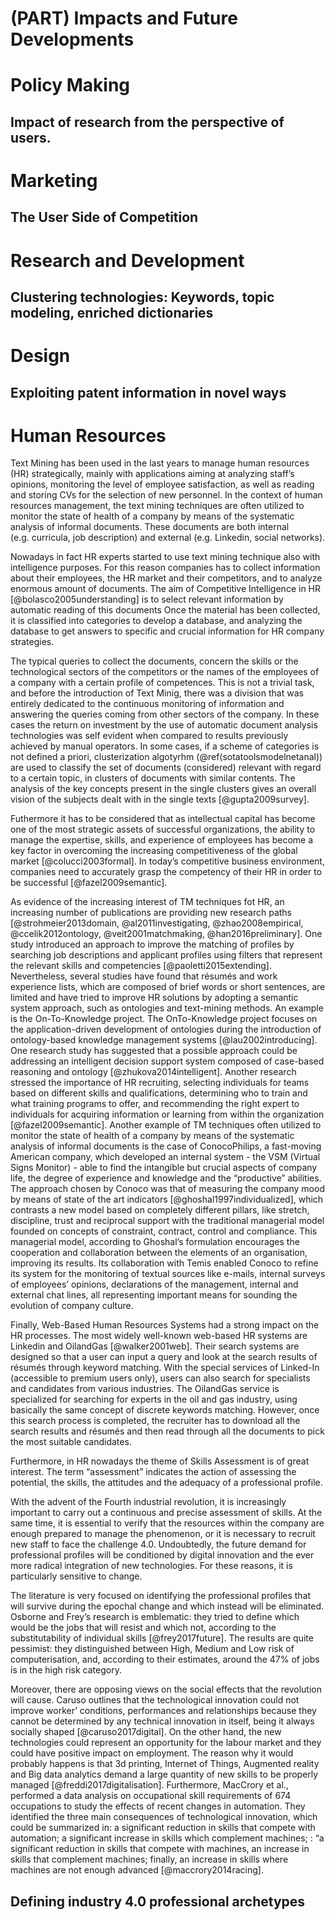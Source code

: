 # (PART) Impacts and Future Developments {-}

# Policy Making

## Impact of research from the perspective of users.

# Marketing

## The User Side of Competition

# Research and Development

## Clustering technologies: Keywords, topic modeling, enriched dictionaries

# Design

## Exploiting patent information in novel ways

# Human Resources

Text Mining has been used in the last years to manage human resources (HR) strategically, mainly with applications aiming at analyzing staff’s opinions, monitoring the level of employee satisfaction, as well as reading and storing CVs for the selection of new personnel. In the context of human resources management, the text mining techniques are often utilized to monitor the state of health of a company by means of the systematic analysis of informal documents. These documents are both internal (e.g. curricula, job description) and external  (e.g. Linkedin, social networks). 

Nowadays in fact HR experts started to use text mining technique also with intelligence purposes. For this reason companies has to collect information about their employees, the HR market and their competitors, and to analyze enormous amount of documents. The aim of Competitive Intelligence in HR [@bolasco2005understanding] is to select relevant information by automatic reading of this documents Once the material has been collected, it is classified into categories to develop a database, and analyzing the database to get answers to specific and crucial information for HR company strategies. 

The typical queries to collect the documents, concern the skills or the technological sectors of the competitors or the names of the employees of a company with a certain profile of competences. This is not a trivial task, and before the introduction of Text Minig, there was a division that was entirely dedicated to the continuous monitoring of information and answering the queries coming from other sectors of the company. In these cases the return on investment by the use of automatic document analysis technologies was self evident when compared to results previously achieved by manual operators.  In some cases, if a scheme of categories is not defined a priori, clusterization algotyrhm (\@ref(sotatoolsmodelnetanal)) are used to classify the set of documents (considered) relevant with regard to a certain topic, in clusters of documents with similar contents. The analysis of the key concepts present in the single clusters gives an overall vision of the subjects dealt with in the single texts [@gupta2009survey].

Futhermore it has to be considered that as intellectual capital has become one of the most strategic assets of successful organizations, the ability to manage the expertise, skills, and experience of employees has become a key factor in overcoming the increasing competitiveness of the global market [@colucci2003formal]. In today’s competitive business environment, companies need to accurately grasp the competency of their HR in order to be successful [@fazel2009semantic].

As evidence of the increasing interest of TM techniques fot HR, an increasing number of publications are providing new research paths [@strohmeier2013domain, @al2011investigating, @zhao2008empirical, @ccelik2012ontology, @veit2001matchmaking, @han2016preliminary]. 
One study introduced an approach to improve the matching of profiles by searching job descriptions and applicant profiles using filters that represent the relevant skills and competencies [@paoletti2015extending]. Nevertheless, several studies have found that résumés and work experience lists, which are composed of brief words or short sentences, are limited and have tried to improve HR solutions by adopting a semantic system approach, such as ontologies and text-mining methods.  An example is the On-To-Knowledge project. The OnTo-Knowledge project focuses on the application-driven development of ontologies during the introduction of ontology-based knowledge management systems [@lau2002introducing]. One research study has suggested that a possible approach could be addressing an intelligent decision support system composed of case-based reasoning and ontology [@zhukova2014intelligent].  Another research stressed the importance of HR recruiting, selecting individuals for teams based on different skills and qualifications, determining who to train and what training programs to offer, and recommending the right expert to individuals for acquiring information or learning from within the organization [@fazel2009semantic]. 
Another example of TM techniques often utilized to monitor the state of health of a company by means of the systematic analysis of informal documents is the case of ConocoPhilips, a fast-moving American company, which developed an internal system - the VSM (Virtual Signs Monitor) - able to find the intangible but crucial aspects of company life, the degree of experience and knowledge and the “productive” abilities. The approach chosen by Conoco was that of measuring the company mood by means of state of the art indicators [@ghoshal1997individualized], which contrasts a new model based on completely different pillars, like stretch, discipline, trust and reciprocal support with the traditional managerial model founded on concepts of constraint, contract, control and compliance. This managerial model, according to Ghoshal’s formulation encourages the cooperation and collaboration between the elements of an organisation, improving its results. Its collaboration with Temis enabled Conoco to refine its system for the monitoring of textual sources like e-mails, internal surveys of employees’ opinions, declarations of the management, internal and external chat lines, all representing important means for sounding the evolution of company culture. 

Finally, Web-Based Human Resources Systems had a strong impact on the HR processes. The most widely well-known web-based HR systems are Linkedin and OilandGas [@walker2001web]. Their search systems are designed so that a user can input a query and look at the search results of résumés through keyword matching.  With the special services of Linked-In (accessible to premium users only), users can also search for specialists and candidates from various industries. The OilandGas service is specialized for searching for experts in the oil and gas industry, using basically the same concept of discrete keywords matching. However, once this search process is completed, the recruiter has to download all the search results and résumés and then read through all the documents to pick the most suitable candidates.

Furthermore, in HR nowadays the theme of Skills Assessment is of great interest. The term "assessment" indicates the action of assessing the potential, the skills, the attitudes and the adequacy of a professional profile.

With the advent of the Fourth industrial revolution, it is increasingly important to carry out a continuous and precise assessment of skills. At the same time, it is essential to verify that the resources within the company are enough prepared to manage the phenomenon, or it is necessary to recruit new staff to face the challenge 4.0. Undoubtedly, the future demand for professional profiles will be conditioned by digital innovation and the ever more radical integration of new technologies. For these reasons, it is particularly sensitive to change.

The literature is very focused on identifying the professional profiles that will survive during the epochal change and which instead will be eliminated. Osborne and Frey's research is emblematic: they tried to define which would be the jobs that will resist and which not, according to the substitutability of individual skills [@frey2017future]. The results are quite pessimist: they distinguished between High, Medium and Low risk of computerisation, and, according to their estimates, around the 47% of jobs is in the high risk category.

Moreover, there are opposing views on the social effects that the revolution will cause. Caruso outlines that the technological innovation could not improve worker’ conditions, performances and relationships because they cannot be determined by any technical innovation in itself, being it always socially shaped [@caruso2017digital].
On the other hand, the new technologies could represent an opportunity for the labour market and they could have positive impact on employment. The reason why it would probably happens is that 3d printing, Internet of Things, Augmented reality and Big data analytics demand a large quantity of new skills to be properly managed [@freddi2017digitalisation].
Furthermore, MacCrory et al., performed a data analysis on occupational skill requirements of 674 occupations to study the effects of recent changes in automation. They identified the three main consequences of technological innovation, which could be summarized in: a significant reduction in skills that compete with automation; a significant increase in skills which complement machines;  : “a  significant reduction in skills that compete with machines, an increase in skills that complement machines; finally, an increase in skills where machines are not enough advanced [@maccrory2014racing].

## Defining industry 4.0 professional archetypes